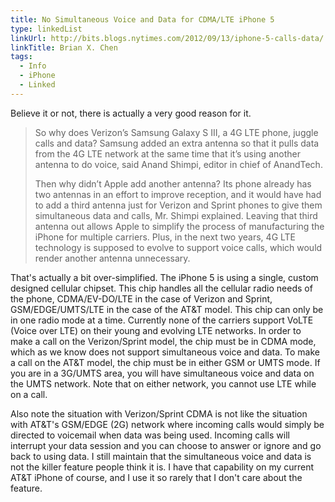 ```yaml
---
title: No Simultaneous Voice and Data for CDMA/LTE iPhone 5
type: linkedList
linkUrl: http://bits.blogs.nytimes.com/2012/09/13/iphone-5-calls-data/
linkTitle: Brian X. Chen
tags:
  - Info
  - iPhone
  - Linked
---
```


Believe it or not, there is actually a very good reason for it.

> So why does Verizon’s Samsung Galaxy S III, a 4G LTE phone, juggle calls and data? Samsung added an extra antenna so that it pulls data from the 4G LTE network at the same time that it’s using another antenna to do voice, said Anand Shimpi, editor in chief of AnandTech.
>
> Then why didn’t Apple add another antenna? Its phone already has two antennas in an effort to improve reception, and it would have had to add a third antenna just for Verizon and Sprint phones to give them simultaneous data and calls, Mr. Shimpi explained. Leaving that third antenna out allows Apple to simplify the process of manufacturing the iPhone for multiple carriers. Plus, in the next two years, 4G LTE technology is supposed to evolve to support voice calls, which would render another antenna unnecessary.

That's actually a bit over-simplified. The iPhone 5 is using a single, custom designed cellular chipset. This chip handles all the cellular radio needs of the phone, CDMA/EV-DO/LTE in the case of Verizon and Sprint, GSM/EDGE/UMTS/LTE in the case of the AT&T model. This chip can only be in one radio mode at a time. Currently none of the carriers support VoLTE (Voice over LTE) on their young and evolving LTE networks. In order to make a call on the Verizon/Sprint model, the chip must be in CDMA mode, which as we know does not support simultaneous voice and data. To make a call on the AT&T model, the chip must be in either GSM or UMTS mode. If you are in a 3G/UMTS area, you will have simultaneous voice and data on the UMTS network. Note that on either network, you cannot use LTE while on a call.

Also note the situation with Verizon/Sprint CDMA is not like the situation with AT&T's GSM/EDGE (2G) network where incoming calls would simply be directed to voicemail when data was being used. Incoming calls will interrupt your data session and you can choose to answer or ignore and go back to using data. I still maintain that the simultaneous voice and data is not the killer feature people think it is. I have that capability on my current AT&T iPhone of course, and I use it so rarely that I don't care about the feature.
